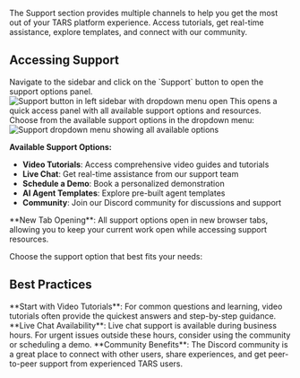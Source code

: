 
The Support section provides multiple channels to help you get the most out of your TARS platform experience. Access tutorials, get real-time assistance, explore templates, and connect with our community.

## Accessing Support

<Steps>
<Step title="Click Support Button" icon="circle-question">
  Navigate to the sidebar and click on the `Support` button to open the support options panel.
  
  <Frame>
  <img src="/images/dashboard/support/step-1-click-support.png" alt="Support button in left sidebar with dropdown menu open" />
  </Frame>
  
  <Check>
  This opens a quick access panel with all available support options and resources.
  </Check>
</Step>

<Step title="Select support option" icon="list">
  Choose from the available support options in the dropdown menu:
  
  <Frame>
  <img src="/images/dashboard/support/step-2-click-relevant-option.png" alt="Support dropdown menu showing all available options" />
  </Frame>
  
  **Available Support Options:**
  - **Video Tutorials**: Access comprehensive video guides and tutorials
  - **Live Chat**: Get real-time assistance from our support team
  - **Schedule a Demo**: Book a personalized demonstration
  - **AI Agent Templates**: Explore pre-built agent templates
  - **Community**: Join our Discord community for discussions and support
  
  <Info>
  **New Tab Opening**: All support options open in new browser tabs, allowing you to keep your current work open while accessing support resources.
  </Info>
</Step>
</Steps>

Choose the support option that best fits your needs:

<Tabs>
<Tab title="Video Tutorials">
  <VideoTutorials />
</Tab>

<Tab title="Live Chat">
  <LiveChat />
</Tab>

<Tab title="Schedule a Demo">
  <ScheduleDemo />
</Tab>

<Tab title="AI Agent Templates">
  <AgentTemplates />
</Tab>

<Tab title="Community">
  <Community />
</Tab>
</Tabs>

## Best Practices

<Tip>
  **Start with Video Tutorials**: For common questions and learning, video
  tutorials often provide the quickest answers and step-by-step guidance.
</Tip>

<Warning>
  **Live Chat Availability**: Live chat support is available during business
  hours. For urgent issues outside these hours, consider using the community or
  scheduling a demo.
</Warning>

<Info>
  **Community Benefits**: The Discord community is a great place to connect with
  other users, share experiences, and get peer-to-peer support from experienced
  TARS users.
</Info>

